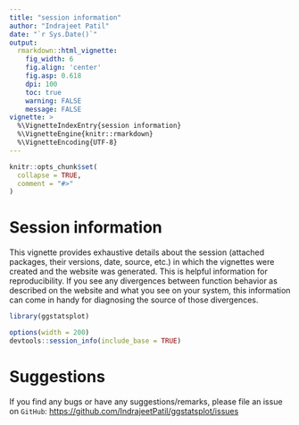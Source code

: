 ```yaml
---
title: "session information"
author: "Indrajeet Patil"
date: "`r Sys.Date()`"
output:
  rmarkdown::html_vignette:
    fig_width: 6
    fig.align: 'center'
    fig.asp: 0.618
    dpi: 100
    toc: true
    warning: FALSE
    message: FALSE
vignette: >
  %\VignetteIndexEntry{session information}
  %\VignetteEngine{knitr::rmarkdown}
  %\VignetteEncoding{UTF-8}
---
```


```r
knitr::opts_chunk$set(
  collapse = TRUE,
  comment = "#>"
)
```

# Session information

This vignette provides exhaustive details about the session (attached packages,
their versions, date, source, etc.) in which the vignettes were created and the
website was generated. This is helpful information for reproducibility. If you
see any divergences between function behavior as described on the website and
what you see on your system, this information can come in handy for diagnosing
the source of those divergences.

```r
library(ggstatsplot)
```

```r
options(width = 200)
devtools::session_info(include_base = TRUE)
```

# Suggestions

If you find any bugs or have any suggestions/remarks, please file an issue on
`GitHub`:
<https://github.com/IndrajeetPatil/ggstatsplot/issues>
